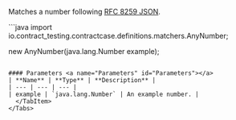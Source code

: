 

Matches a number following [RFC 8259 JSON](https://www.rfc-editor.org/rfc/rfc8259).

<Tabs groupId="language">
  <TabItem value="java" label="Java">
```java
import io.contract_testing.contractcase.definitions.matchers.AnyNumber;

new AnyNumber(java.lang.Number example);
```

#### Parameters <a name="Parameters" id="Parameters"></a>
| **Name** | **Type** | **Description** |
| --- | --- | --- |
| example | `java.lang.Number` | An example number. |
  </TabItem>
</Tabs>
